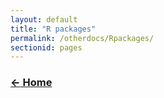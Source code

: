 ```yaml
---
layout: default
title: "R packages"
permalink: /otherdocs/Rpackages/
sectionid: pages
---
```


### [**$\leftarrow$ Home**](https://pegutierrezf.github.io/TropicalFreshwaterEcology/) 
<br>